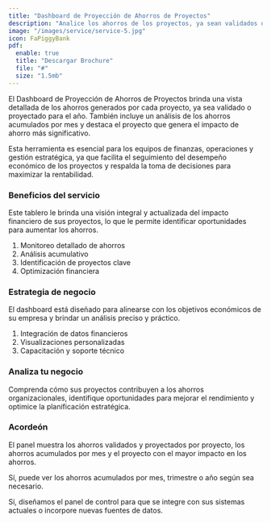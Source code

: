```yaml
---
title: "Dashboard de Proyección de Ahorros de Proyectos"
description: "Analice los ahorros de los proyectos, ya sean validados o proyectados, con datos claros y organizados."
image: "/images/service/service-5.jpg"
icon: FaPiggyBank
pdf:
  enable: true
  title: "Descargar Brochure"
  file: "#"
  size: "1.5mb"
---
```


El Dashboard de Proyección de Ahorros de Proyectos brinda una vista detallada de los ahorros generados por cada proyecto, ya sea validado o proyectado para el año. También incluye un análisis de los ahorros acumulados por mes y destaca el proyecto que genera el impacto de ahorro más significativo.

Esta herramienta es esencial para los equipos de finanzas, operaciones y gestión estratégica, ya que facilita el seguimiento del desempeño económico de los proyectos y respalda la toma de decisiones para maximizar la rentabilidad.

### Beneficios del servicio 

Este tablero le brinda una visión integral y actualizada del impacto financiero de sus proyectos, lo que le permite identificar oportunidades para aumentar los ahorros.

1. Monitoreo detallado de ahorros
2. Análisis acumulativo
3. Identificación de proyectos clave
4. Optimización financiera

### Estrategia de negocio  

El dashboard está diseñado para alinearse con los objetivos económicos de su empresa y brindar un análisis preciso y práctico.

1. Integración de datos financieros
2. Visualizaciones personalizadas
3. Capacitación y soporte técnico

### Analiza tu negocio 

Comprenda cómo sus proyectos contribuyen a los ahorros organizacionales, identifique oportunidades para mejorar el rendimiento y optimice la planificación estratégica.

### Acordeón 

<Accordion client:load title="¿Qué datos puede mostrar este panel?">  

El panel muestra los ahorros validados y proyectados por proyecto, los ahorros acumulados por mes y el proyecto con el mayor impacto en los ahorros.

</Accordion>  

<Accordion client:load title="¿Se pueden analizar los ahorros acumulados para períodos específicos?">  

Sí, puede ver los ahorros acumulados por mes, trimestre o año según sea necesario.

</Accordion>  

<Accordion client:load title="¿Es compatible con los sistemas de contabilidad existentes?">  

Sí, diseñamos el panel de control para que se integre con sus sistemas actuales o incorpore nuevas fuentes de datos.

</Accordion>
